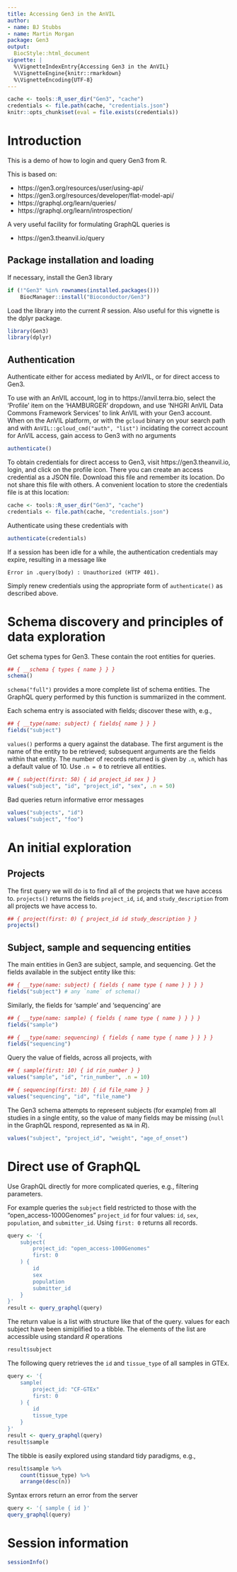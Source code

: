 ```yaml
---
title: Accessing Gen3 in the AnVIL
author:
- name: BJ Stubbs
- name: Martin Morgan
package: Gen3
output:
  BiocStyle::html_document
vignette: |
  %\VignetteIndexEntry{Accessing Gen3 in the AnVIL}
  %\VignetteEngine{knitr::rmarkdown}
  %\VignetteEncoding{UTF-8}
---
```


```r
cache <- tools::R_user_dir("Gen3", "cache")
credentials <- file.path(cache, "credentials.json")
knitr::opts_chunk$set(eval = file.exists(credentials))
```

# Introduction

This is a demo of how to login and query Gen3 from R.

This is based on:

* https://gen3.org/resources/user/using-api/
* https://gen3.org/resources/developer/flat-model-api/
* https://graphql.org/learn/queries/
* https://graphql.org/learn/introspection/

A very useful facility for formulating GraphQL queries is

* https://gen3.theanvil.io/query

## Package installation and loading

If necessary, install the Gen3 library

```r
if (!"Gen3" %in% rownames(installed.packages()))
    BiocManager::install("Bioconductor/Gen3")
```

Load the library into the current _R_ session. Also useful for this
vignette is the dplyr package.

```r
library(Gen3)
library(dplyr)
```

## Authentication

Authenticate either for access mediated by AnVIL, or for direct access
to Gen3.

To use with an AnVIL account, log in to
https://anvil.terra.bio, select the 'Profile' item on the
'HAMBURGER' dropdown, and use 'NHGRI AnVIL Data Commons
Framework Services' to link AnVIL with your Gen3 account. When
on the AnVIL platform, or with the `gcloud` binary on your
search path and with `AnVIL::gcloud_cmd("auth", "list")`
incidating the correct account for AnVIL access, gain access to
Gen3 with no arguments

```r
authenticate()
```

To obtain credentials for direct access to Gen3, visit
https://gen3.theanvil.io, login, and click on the profile icon.
There you can create an access credential as a JSON file. Download
this file and remember its location. Do not share this file with
others. A convenient location to store the credentials file is at
this location:

```r
cache <- tools::R_user_dir("Gen3", "cache")
credentials <- file.path(cache, "credentials.json")
```

Authenticate using these credentials with

```r
authenticate(credentials)
```

If a session has been idle for a while, the authentication credentials
may expire, resulting in a message like

```
Error in .query(body) : Unauthorized (HTTP 401).
```

Simply renew credentials using the appropriate form of
`authenticate()` as described above.

# Schema discovery and principles of data exploration

Get schema types for Gen3. These contain the root entities for queries.

```r
## { __schema { types { name } } }
schema()
```

`schema("full")` provides a more complete list of schema entities. The
GraphQL query performed by this function is summariized in the
comment.

Each schema entry is associated with fields; discover these with, e.g.,

```r
## { __type(name: subject) { fields{ name } } }
fields("subject")
```

`values()` performs a query against the database. The first argument
is the name of the entity to be retrieved; subsequent arguments are
the fields within that entity. The number of records returned is given
by `.n`, which has a default value of 10. Use `.n = 0` to retrieve all
entities.

```r
## { subject(first: 50) { id project_id sex } }
values("subject", "id", "project_id", "sex", .n = 50)
```

Bad queries return informative error messages

```r
values("subjects", "id")
values("subject", "foo")
```

# An initial exploration

## Projects

The first query we will do is to find all of the projects that we have
access to. `projects()` returns the fields `project_id`, `id`, and
`study_description` from all projects we have access to.

```r
## { project(first: 0) { project_id id study_description } }
projects()
```

## Subject, sample and sequencing entities

The main entities in Gen3 are subject, sample, and sequencing. Get
the fields available in the subject entity like this:

```r
## { __type(name: subject) { fields { name type { name } } } }
fields("subject") # any `name` of schema()
```

Similarly, the fields for 'sample' and 'sequencing' are

```r
## { __type(name: sample) { fields { name type { name } } } }
fields("sample")

## { __type(name: sequencing) { fields { name type { name } } } }
fields("sequencing")
```

Query the value of fields, across all projects, with

```r
## { sample(first: 10) { id rin_number } }
values("sample", "id", "rin_number", .n = 10)

## { sequencing(first: 10) { id file_name } }
values("sequencing", "id", "file_name")
```

The Gen3 schema attempts to represent subjects (for example) from all
studies in a single entity, so the value of many fields may be missing
(`null` in the GraphQL respond, represented as `NA` in _R_).

```r
values("subject", "project_id", "weight", "age_of_onset")
```

# Direct use of GraphQL

Use GraphQL directly for more complicated queries, e.g., filtering parameters.

For example queries the `subject` field restricted to those with the
"open_access-1000Genomes" `project_id` for four values: `id`, `sex`,
`population`, and `submitter_id`. Using `first: 0` returns all
records.

```r
query <- '{
    subject(
        project_id: "open_access-1000Genomes"
        first: 0
    ) {
        id
        sex
        population
        submitter_id
    }
}'
result <- query_graphql(query)
```

The return value is a list with structure like that of the
query. values for each subject have been simiplified to a tibble. The
elements of the list are accessible using standard _R_ operations

```r
result$subject
```

The following query retrieves the `id` and `tissue_type` of all samples in GTEx.

```r
query <- '{
    sample(
        project_id: "CF-GTEx"
        first: 0
    ) {
        id
        tissue_type
    }
}'
result <- query_graphql(query)
result$sample
```

The tibble is easily explored using standard tidy paradigms, e.g.,

```r
result$sample %>%
    count(tissue_type) %>%
    arrange(desc(n))
```

Syntax errors return an error from the server

```r
query <- '{ sample { id }'
query_graphql(query)
```

# Session information

```r
sessionInfo()
```
